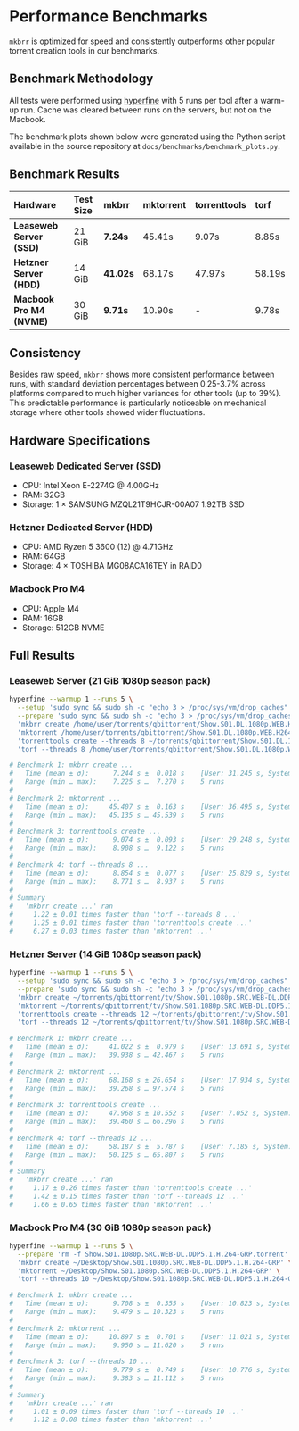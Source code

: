 # Performance Benchmarks

`mkbrr` is optimized for speed and consistently outperforms other popular torrent creation tools in our benchmarks.

## Benchmark Methodology

All tests were performed using [hyperfine](https://github.com/sharkdp/hyperfine) with 5 runs per tool after a warm-up run. Cache was cleared between runs on the servers, but not on the Macbook.

The benchmark plots shown below were generated using the Python script available in the source repository at `docs/benchmarks/benchmark_plots.py`.

## Benchmark Results

| Hardware                  | Test Size | mkbrr                | mktorrent | torrenttools | torf  |
| :------------------------ | :-------- | :------------------- | :-------- | :----------- | :---- |
| **Leaseweb Server (SSD)** | 21 GiB    | **7.24s**            | 45.41s    | 9.07s        | 8.85s |
| **Hetzner Server (HDD)**  | 14 GiB    | **41.02s**           | 68.17s    | 47.97s       | 58.19s|
| **Macbook Pro M4 (NVME)** | 30 GiB    | **9.71s**            | 10.90s    | -            | 9.78s |

## Consistency

Besides raw speed, `mkbrr` shows more consistent performance between runs, with standard deviation percentages between 0.25-3.7% across platforms compared to much higher variances for other tools (up to 39%). This predictable performance is particularly noticeable on mechanical storage where other tools showed wider fluctuations.

## Hardware Specifications

### Leaseweb Dedicated Server (SSD)
- CPU: Intel Xeon E-2274G @ 4.00GHz
- RAM: 32GB
- Storage: 1 × SAMSUNG MZQL21T9HCJR-00A07 1.92TB SSD

### Hetzner Dedicated Server (HDD)
- CPU: AMD Ryzen 5 3600 (12) @ 4.71GHz
- RAM: 64GB
- Storage: 4 × TOSHIBA MG08ACA16TEY in RAID0

### Macbook Pro M4
- CPU: Apple M4
- RAM: 16GB
- Storage: 512GB NVME

## Full Results

<AccordionGroup>
  <Accordion title="View Full Benchmark Commands & Results">

### Leaseweb Server (21 GiB 1080p season pack)

```bash
hyperfine --warmup 1 --runs 5 \
  --setup 'sudo sync && sudo sh -c "echo 3 > /proc/sys/vm/drop_caches"' \
  --prepare 'sudo sync && sudo sh -c "echo 3 > /proc/sys/vm/drop_caches" && rm -f /home/user/Show.S01.DL.1080p.WEB.H264-GROUP.torrent' \
  'mkbrr create /home/user/torrents/qbittorrent/Show.S01.DL.1080p.WEB.H264-GROUP' \
  'mktorrent /home/user/torrents/qbittorrent/Show.S01.DL.1080p.WEB.H264-GROUP' \
  'torrenttools create --threads 8 ~/torrents/qbittorrent/Show.S01.DL.1080p.WEB.H264-GROUP' \
  'torf --threads 8 /home/user/torrents/qbittorrent/Show.S01.DL.1080p.WEB.H264-GROUP'

# Benchmark 1: mkbrr create ...
#   Time (mean ± σ):      7.244 s ±  0.018 s    [User: 31.245 s, System: 7.554 s]
#   Range (min … max):    7.225 s …  7.270 s    5 runs
#
# Benchmark 2: mktorrent ...
#   Time (mean ± σ):     45.407 s ±  0.163 s    [User: 36.495 s, System: 4.983 s]
#   Range (min … max):   45.135 s … 45.539 s    5 runs
#
# Benchmark 3: torrenttools create ...
#   Time (mean ± σ):      9.074 s ±  0.093 s    [User: 29.248 s, System: 5.228 s]
#   Range (min … max):    8.908 s …  9.122 s    5 runs
#
# Benchmark 4: torf --threads 8 ...
#   Time (mean ± σ):      8.854 s ±  0.077 s    [User: 25.829 s, System: 5.136 s]
#   Range (min … max):    8.771 s …  8.937 s    5 runs
#
# Summary
#   'mkbrr create ...' ran
#     1.22 ± 0.01 times faster than 'torf --threads 8 ...'
#     1.25 ± 0.01 times faster than 'torrenttools create ...'
#     6.27 ± 0.03 times faster than 'mktorrent ...'
```

### Hetzner Server (14 GiB 1080p season pack)

```bash
hyperfine --warmup 1 --runs 5 \
  --setup 'sudo sync && sudo sh -c "echo 3 > /proc/sys/vm/drop_caches"' \
  --prepare 'sudo sync && sudo sh -c "echo 3 > /proc/sys/vm/drop_caches" && rm -f /home/user/mkbrr/Show.S01.1080p.SRC.WEB-DL.DDP5.1.H.264-GRP.torrent' \
  'mkbrr create ~/torrents/qbittorrent/tv/Show.S01.1080p.SRC.WEB-DL.DDP5.1.H.264-GRP' \
  'mktorrent ~/torrents/qbittorrent/tv/Show.S01.1080p.SRC.WEB-DL.DDP5.1.H.264-GRP' \
  'torrenttools create --threads 12 ~/torrents/qbittorrent/tv/Show.S01.1080p.SRC.WEB-DL.DDP5.1.H.264-GRP' \
  'torf --threads 12 ~/torrents/qbittorrent/tv/Show.S01.1080p.SRC.WEB-DL.DDP5.1.H.264-GRP'

# Benchmark 1: mkbrr create ...
#   Time (mean ± σ):     41.022 s ±  0.979 s    [User: 13.691 s, System: 6.747 s]
#   Range (min … max):   39.938 s … 42.467 s    5 runs
#
# Benchmark 2: mktorrent ...
#   Time (mean ± σ):     68.168 s ± 26.654 s    [User: 17.934 s, System: 6.543 s]
#   Range (min … max):   39.268 s … 97.574 s    5 runs
#
# Benchmark 3: torrenttools create ...
#   Time (mean ± σ):     47.968 s ± 10.552 s    [User: 7.052 s, System: 6.551 s]
#   Range (min … max):   39.460 s … 66.296 s    5 runs
#
# Benchmark 4: torf --threads 12 ...
#   Time (mean ± σ):     58.187 s ±  5.787 s    [User: 7.185 s, System: 6.511 s]
#   Range (min … max):   50.125 s … 65.807 s    5 runs
#
# Summary
#   'mkbrr create ...' ran
#     1.17 ± 0.26 times faster than 'torrenttools create ...'
#     1.42 ± 0.15 times faster than 'torf --threads 12 ...'
#     1.66 ± 0.65 times faster than 'mktorrent ...'
```

### Macbook Pro M4 (30 GiB 1080p season pack)

```bash
hyperfine --warmup 1 --runs 5 \
  --prepare 'rm -f Show.S01.1080p.SRC.WEB-DL.DDP5.1.H.264-GRP.torrent' \
  'mkbrr create ~/Desktop/Show.S01.1080p.SRC.WEB-DL.DDP5.1.H.264-GRP' \
  'mktorrent ~/Desktop/Show.S01.1080p.SRC.WEB-DL.DDP5.1.H.264-GRP' \
  'torf --threads 10 ~/Desktop/Show.S01.1080p.SRC.WEB-DL.DDP5.1.H.264-GRP'

# Benchmark 1: mkbrr create ...
#   Time (mean ± σ):      9.708 s ±  0.355 s    [User: 10.823 s, System: 4.297 s]
#   Range (min … max):    9.479 s … 10.323 s    5 runs
#
# Benchmark 2: mktorrent ...
#   Time (mean ± σ):     10.897 s ±  0.701 s    [User: 11.021 s, System: 3.038 s]
#   Range (min … max):    9.950 s … 11.620 s    5 runs
#
# Benchmark 3: torf --threads 10 ...
#   Time (mean ± σ):      9.779 s ±  0.749 s    [User: 10.776 s, System: 5.253 s]
#   Range (min … max):    9.383 s … 11.112 s    5 runs
#
# Summary
#   'mkbrr create ...' ran
#     1.01 ± 0.09 times faster than 'torf --threads 10 ...'
#     1.12 ± 0.08 times faster than 'mktorrent ...'
```
  </Accordion>
</AccordionGroup>
